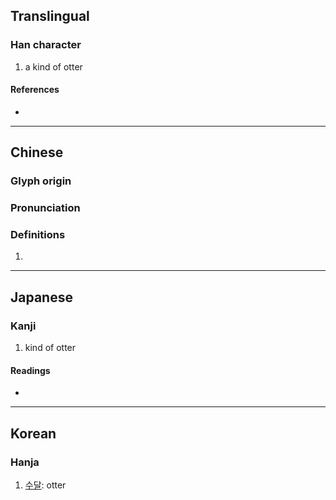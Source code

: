 {{character info/new}}
==Translingual==

===Han character===
{{Han char|rn=94|rad=犬|as=14|sn=17|four=|canj=KHJMC|ids=⿰犭賓}}

# a kind of otter

====References====
* {{Han ref|kx=0720.170|dkj=20756|dj=1132.050|hdz=21374.110|uh=7371|ud=29553}}

----

==Chinese==
{{zh-forms}}

===Glyph origin===
{{Han etym}}

===Pronunciation===
{{zh-pron
|m=pín
|mc=y
|oc=y
|cat=
}}

===Definitions===
{{zh-hanzi}}

# {{rfdef|lang=zh}}

----

==Japanese==

===Kanji===
{{ja-kanji|grade=|rs=犬14}}

# kind of otter

====Readings====
* {{ja-readings|on=ひん,びん,へん|kun=}}

----

==Korean==

===Hanja===
{{ko-hanja|hangeul=빈|rv=bin|mr=pin}}

# [[수달]]: otter